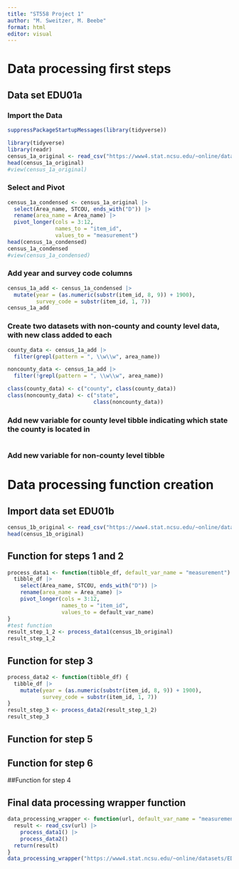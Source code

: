 ```yaml
---
title: "ST558 Project 1"
author: "M. Sweitzer, M. Beebe"
format: html
editor: visual
---
```


# Data processing first steps

## Data set EDU01a

### Import the Data

```r
suppressPackageStartupMessages(library(tidyverse))
```

```r
library(tidyverse)
library(readr)
census_1a_original <- read_csv("https://www4.stat.ncsu.edu/~online/datasets/EDU01a.csv")
head(census_1a_original)
#view(census_1a_original)
```

### Select and Pivot

```r
census_1a_condensed <- census_1a_original |>
  select(Area_name, STCOU, ends_with("D")) |>
  rename(area_name = Area_name) |>
  pivot_longer(cols = 3:12, 
               names_to = "item_id", 
               values_to = "measurement")
head(census_1a_condensed) 
census_1a_condensed
#view(census_1a_condensed)
```

### Add year and survey code columns

```r
census_1a_add <- census_1a_condensed |>
  mutate(year = (as.numeric(substr(item_id, 8, 9)) + 1900),
         survey_code = substr(item_id, 1, 7))
census_1a_add
```

### Create two datasets with non-county and county level data, with new class added to each

```r
county_data <- census_1a_add |>
  filter(grepl(pattern = ", \\w\\w", area_name))

noncounty_data <- census_1a_add |>
  filter(!grepl(pattern = ", \\w\\w", area_name))

class(county_data) <- c("county", class(county_data))
class(noncounty_data) <- c("state", 
                           class(noncounty_data))
```

### Add new variable for county level tibble indicating which state the county is located in

```r


```


### Add new variable for non-county level tibble

# Data processing function creation

## Import data set EDU01b

```r
census_1b_original <- read_csv("https://www4.stat.ncsu.edu/~online/datasets/EDU01b.csv")
head(census_1b_original)
```

## Function for steps 1 and 2

```r
process_data1 <- function(tibble_df, default_var_name = "measurement") {
  tibble_df |>
    select(Area_name, STCOU, ends_with("D")) |>
    rename(area_name = Area_name) |>
    pivot_longer(cols = 3:12, 
                 names_to = "item_id", 
                 values_to = default_var_name)
}
#test function
result_step_1_2 <- process_data1(census_1b_original)
result_step_1_2
```

## Function for step 3

```r
process_data2 <- function(tibble_df) {
  tibble_df |>
    mutate(year = (as.numeric(substr(item_id, 8, 9)) + 1900),
           survey_code = substr(item_id, 1, 7))
}
result_step_3 <- process_data2(result_step_1_2)
result_step_3
```


## Function for step 5

## Function for step 6

##Function for step 4

## Final data processing wrapper function

```r
data_processing_wrapper <- function(url, default_var_name = "measurement") {
  result <- read_csv(url) |>
    process_data1() |>
    process_data2()
  return(result)
}
data_processing_wrapper("https://www4.stat.ncsu.edu/~online/datasets/EDU01b.csv")
```

